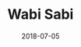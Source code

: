 ---
cover: "./wabi-sabi_index.png"
date: "2018-07-05"
title: "Wabi Sabi"
areas:
  - Product Illustration
  - Product Advertisements
---